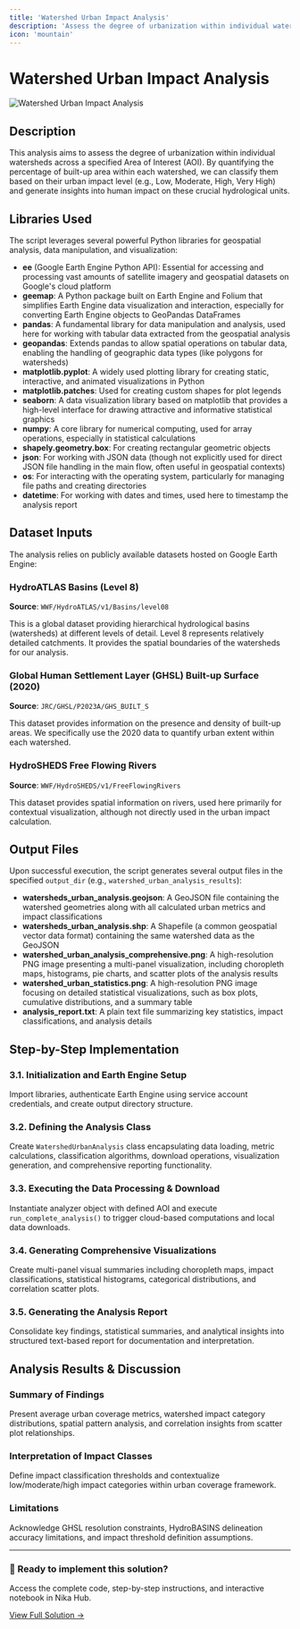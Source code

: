 ```yaml
---
title: 'Watershed Urban Impact Analysis'
description: 'Assess the degree of urbanization within individual watersheds and classify them based on urban impact levels'
icon: 'mountain'
---
```


# Watershed Urban Impact Analysis

![Watershed Urban Impact Analysis](/industrial-solutions/watershed-urban-impact-analysis.jpeg)

## Description

This analysis aims to assess the degree of urbanization within individual watersheds across a specified Area of Interest (AOI). By quantifying the percentage of built-up area within each watershed, we can classify them based on their urban impact level (e.g., Low, Moderate, High, Very High) and generate insights into human impact on these crucial hydrological units.

## Libraries Used

The script leverages several powerful Python libraries for geospatial analysis, data manipulation, and visualization:

- **ee** (Google Earth Engine Python API): Essential for accessing and processing vast amounts of satellite imagery and geospatial datasets on Google's cloud platform
- **geemap**: A Python package built on Earth Engine and Folium that simplifies Earth Engine data visualization and interaction, especially for converting Earth Engine objects to GeoPandas DataFrames
- **pandas**: A fundamental library for data manipulation and analysis, used here for working with tabular data extracted from the geospatial analysis
- **geopandas**: Extends pandas to allow spatial operations on tabular data, enabling the handling of geographic data types (like polygons for watersheds)
- **matplotlib.pyplot**: A widely used plotting library for creating static, interactive, and animated visualizations in Python
- **matplotlib.patches**: Used for creating custom shapes for plot legends
- **seaborn**: A data visualization library based on matplotlib that provides a high-level interface for drawing attractive and informative statistical graphics
- **numpy**: A core library for numerical computing, used for array operations, especially in statistical calculations
- **shapely.geometry.box**: For creating rectangular geometric objects
- **json**: For working with JSON data (though not explicitly used for direct JSON file handling in the main flow, often useful in geospatial contexts)
- **os**: For interacting with the operating system, particularly for managing file paths and creating directories
- **datetime**: For working with dates and times, used here to timestamp the analysis report

## Dataset Inputs

The analysis relies on publicly available datasets hosted on Google Earth Engine:

### HydroATLAS Basins (Level 8)
**Source**: `WWF/HydroATLAS/v1/Basins/level08`

This is a global dataset providing hierarchical hydrological basins (watersheds) at different levels of detail. Level 8 represents relatively detailed catchments. It provides the spatial boundaries of the watersheds for our analysis.

### Global Human Settlement Layer (GHSL) Built-up Surface (2020)
**Source**: `JRC/GHSL/P2023A/GHS_BUILT_S`

This dataset provides information on the presence and density of built-up areas. We specifically use the 2020 data to quantify urban extent within each watershed.

### HydroSHEDS Free Flowing Rivers
**Source**: `WWF/HydroSHEDS/v1/FreeFlowingRivers`

This dataset provides spatial information on rivers, used here primarily for contextual visualization, although not directly used in the urban impact calculation.

## Output Files

Upon successful execution, the script generates several output files in the specified `output_dir` (e.g., `watershed_urban_analysis_results`):

- **watersheds_urban_analysis.geojson**: A GeoJSON file containing the watershed geometries along with all calculated urban metrics and impact classifications
- **watersheds_urban_analysis.shp**: A Shapefile (a common geospatial vector data format) containing the same watershed data as the GeoJSON
- **watershed_urban_analysis_comprehensive.png**: A high-resolution PNG image presenting a multi-panel visualization, including choropleth maps, histograms, pie charts, and scatter plots of the analysis results
- **watershed_urban_statistics.png**: A high-resolution PNG image focusing on detailed statistical visualizations, such as box plots, cumulative distributions, and a summary table
- **analysis_report.txt**: A plain text file summarizing key statistics, impact classifications, and analysis details

## Step-by-Step Implementation

### 3.1. Initialization and Earth Engine Setup
Import libraries, authenticate Earth Engine using service account credentials, and create output directory structure.

### 3.2. Defining the Analysis Class
Create `WatershedUrbanAnalysis` class encapsulating data loading, metric calculations, classification algorithms, download operations, visualization generation, and comprehensive reporting functionality.

### 3.3. Executing the Data Processing & Download
Instantiate analyzer object with defined AOI and execute `run_complete_analysis()` to trigger cloud-based computations and local data downloads.

### 3.4. Generating Comprehensive Visualizations
Create multi-panel visual summaries including choropleth maps, impact classifications, statistical histograms, categorical distributions, and correlation scatter plots.

### 3.5. Generating the Analysis Report
Consolidate key findings, statistical summaries, and analytical insights into structured text-based report for documentation and interpretation.

## Analysis Results & Discussion

### Summary of Findings
Present average urban coverage metrics, watershed impact category distributions, spatial pattern analysis, and correlation insights from scatter plot relationships.

### Interpretation of Impact Classes
Define impact classification thresholds and contextualize low/moderate/high impact categories within urban coverage framework.

### Limitations
Acknowledge GHSL resolution constraints, HydroBASINS delineation accuracy limitations, and impact threshold definition assumptions.

---

<div className="solution-cta">
  <div className="solution-cta-content">
    <h3>🚀 Ready to implement this solution?</h3>
    <p>Access the complete code, step-by-step instructions, and interactive notebook in Nika Hub.</p>
    <a href="https://planet.nika.eco/en/hub/solutions/48654279-e3bc-48be-ae50-2645b1ed8dea" target="_blank" className="solution-button">
      View Full Solution →
    </a>
  </div>
</div>

<style jsx>{`
  .solution-cta {
    background: linear-gradient(135deg, #667eea 0%, #764ba2 100%);
    border-radius: 12px;
    padding: 2rem;
    margin: 2rem 0;
    color: white;
    text-align: center;
    box-shadow: 0 8px 32px rgba(102, 126, 234, 0.3);
  }
  
  .solution-cta-content h3 {
    margin: 0 0 0.5rem 0;
    font-size: 1.5rem;
    font-weight: 600;
  }
  
  .solution-cta-content p {
    margin: 0 0 1.5rem 0;
    opacity: 0.9;
    font-size: 1.1rem;
  }
  
  .solution-button {
    display: inline-block;
    background: rgba(255, 255, 255, 0.2);
    color: white;
    padding: 12px 24px;
    border-radius: 8px;
    text-decoration: none;
    font-weight: 600;
    font-size: 1.1rem;
    border: 2px solid rgba(255, 255, 255, 0.3);
    transition: all 0.3s ease;
    backdrop-filter: blur(10px);
  }
  
  .solution-button:hover {
    background: rgba(255, 255, 255, 0.3);
    border-color: rgba(255, 255, 255, 0.5);
    transform: translateY(-2px);
    box-shadow: 0 4px 16px rgba(0, 0, 0, 0.2);
  }
`}</style>

